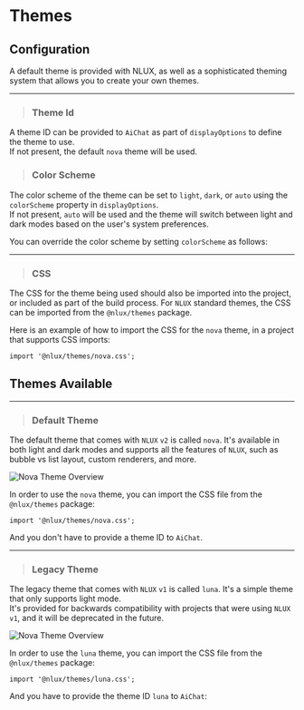 



# Themes

## Configuration

<p>
    A default theme is provided with NLUX, as well as a sophisticated theming system that allows you to create your own themes.
</p>

---

> ### Theme Id

A theme ID can be provided to `AiChat` as part of `displayOptions` to define the theme to use.<br />
If not present, the default `nova` theme will be used.

<PlatformSelector reactJs={ThemeIdReactJs} javascript={ThemeIdJavaScript}/>

> ### Color Scheme

The color scheme of the theme can be set to `light`, `dark`, or `auto` using the `colorScheme` property in `displayOptions`.<br />
If not present, `auto` will be used and the theme will switch between light and dark modes based on the user's system preferences.

You can override the color scheme by setting `colorScheme` as follows:

<PlatformSelector reactJs={ColorSchemeReactJs} javascript={ColorSchemeJavaScript}/>

---

> ### CSS

The CSS for the theme being used should also be imported into the project, or included as part of the build process.
For `NLUX` standard themes, the CSS can be imported from the `@nlux/themes` package.

Here is an example of how to import the CSS for the `nova` theme, in a project that supports CSS imports:

```tsx
import '@nlux/themes/nova.css';
```

## Themes Available

---

> ### Default Theme

The default theme that comes with `NLUX` `v2` is called `nova`. It's available in both light and dark modes and supports
all the features of `NLUX`, such as bubble vs list layout, custom renderers, and more.

![Nova Theme Overview](/images/reference/themes/nova-theme-overview.png)

In order to use the `nova` theme, you can import the CSS file from the `@nlux/themes` package:

```tsx
import '@nlux/themes/nova.css';
```

And you don't have to provide a theme ID to `AiChat`.

---

> ### Legacy Theme

The legacy theme that comes with `NLUX` `v1` is called `luna`. It's a simple theme that only supports light mode.<br />
It's provided for backwards compatibility with projects that were using `NLUX` `v1`, and it will be deprecated in the future.

![Nova Theme Overview](/images/reference/themes/luna-theme-overview.png)

In order to use the `luna` theme, you can import the CSS file from the `@nlux/themes` package:

```tsx
import '@nlux/themes/luna.css';
```

And you have to provide the theme ID `luna` to `AiChat`:

<PlatformSelector reactJs={LunaReactJs} javascript={LunaJavaScript}/>


